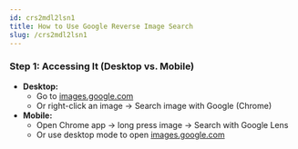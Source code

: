 ```yaml
---
id: crs2mdl2lsn1
title: How to Use Google Reverse Image Search
slug: /crs2mdl2lsn1
---
```


### Step 1: Accessing It (Desktop vs. Mobile)

- **Desktop:**
    - Go to [images.google.com](https://images.google.com/)
    - Or right-click an image → Search image with Google (Chrome)
- **Mobile:**
    - Open Chrome app → long press image → Search with Google Lens
    - Or use desktop mode to open [images.google.com](https://images.google.com/)
